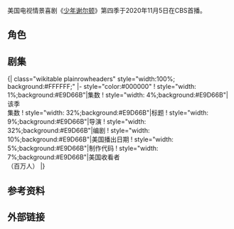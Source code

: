 {{TV show}}
{{Expand language}}
{{noteTA
|G1=IT
|1=zh-cn:电视剧; zh-hk:劇集;  zh-mo:劇集; zh-tw:電視劇;
}}
{{Infobox television season
| season_name      = 《少年谢尔顿》第四季
| eng_name         = {{lang|en|''Young Sheldon'' (Season 4)}}
 |bgcolour     = #E9D66B
 |fgcolour     = 
 |image        = 
 |caption      = 
 |country      = {{USA}}
 |num_episodes = 18
 |network      = [[CBS_(电视网)|CBS]]
 |first_aired  = {{Start date|2020|11|5}}
 |last_aired   = {{End date|2021|5|13}}
 |prev_season  = [[少年谢尔顿_(第三季)|第三季]]
 |next_season  = [[少年谢尔顿_(第五季)|第五季]]
 |episode_list = {{tsl|en|List of Young Sheldon episodes|少年谢尔顿剧集列表}}
}}
美国电视情景喜剧《[[少年谢尔顿|少年谢尔顿]]》第四季于2020年11月5日在CBS首播。

== 角色 ==
{{Main|少年谢尔顿角色列表}}
== 剧集 ==
{{main|{{tsl|en|List of Young Sheldon episodes|少年谢尔顿剧集列表}}}}
<onlyinclude>{| class="wikitable plainrowheaders" style="width:100%; background:#FFFFFF;"
|- style="color:#000000"
! style="width: 1%;background:#E9D66B"|集数
! style="width: 4%;background:#E9D66B"|该季<br/>集数
! style="width: 32%;background:#E9D66B"|标题
! style="width: 9%;background:#E9D66B"|导演
! style="width: 32%;background:#E9D66B"|编剧
! style="width: 10%;background:#E9D66B"|美国播出日期
! style="width: 5%;background:#E9D66B"|制作代码
! style="width: 7%;background:#E9D66B"|美国收看者<br />（百万人）
{{Episode list/sublist|
|EpisodeNumber   = 66
|EpisodeNumber2  = 1
|Title           = 毕业
|AltTitle        = <small>Graduation</small>
|DirectedBy      = Jaffar Mahmood
|WrittenBy       = {{StoryTeleplay|s=[[埃里克·卡普兰|埃里克·卡普兰]]、Jeremy Howe、Connor Kilpatrick |t={{le|史蒂文·莫拉|Steven Molaro}}、{{le|史蒂夫·霍兰|Steve Holland (writer)}}、Tara Hernandez}}
|OriginalAirDate = {{Start date|2020|11|5}}
|ProdCode        = T12.16751
|Viewers         = 6.77<ref name="4.01">{{cite web|url=http://www.showbuzzdaily.com/articles/showbuzzdailys-top-150-thursday-cable-originals-network-finals-11-5-2020.html|title=Updated: ShowBuzzDaily's Top 150 Thursday Cable Originals & Network Finals: 11.5.2020|last=Metcalf|first=Mitch|date=2020-11-06|work=Showbuzz Daily|accessdate=2020-11-07|language=en-us|archive-date=2020-11-09|archive-url=https://web.archive.org/web/20201109003006/http://www.showbuzzdaily.com/articles/showbuzzdailys-top-150-thursday-cable-originals-network-finals-11-5-2020.html|dead-url=yes}}</ref>
|ShortSummary    = 
|LineColor       = #E9D66B
}}
{{Episode list/sublist|
|EpisodeNumber   = 67
|EpisodeNumber2  = 2
|Title           = 讲解员、小淑女和叫达登的保镖
|AltTitle        = <small>A Docent, A Little Lady and a Bouncer Named Dalton</small>
|DirectedBy      = {{le|亚历克斯·里德|Alex Reid}}
|WrittenBy       = {{StoryTeleplay|s={{le|史蒂文·莫拉|Steven Molaro}}、{{le|史蒂夫·霍兰|Steve Holland (writer)}}、Tara Hernandez  |t=Maria Ferrari、Jeremy Howe、Connor Kilpatrick}}
|OriginalAirDate = {{Start date|2020|11|12}}
|ProdCode        = T12.16752
|Viewers         = 7.40<ref name="4.02">{{cite web|url=http://www.showbuzzdaily.com/articles/showbuzzdailys-top-150-thursday-cable-originals-network-finals-11-12-2020.html|title=Updated: ShowBuzzDaily's Top 150 Thursday Cable Originals & Network Finals: 11.12.2020|last=Metcalf|first=Mitch|date=2020-11-13|work=Showbuzz Daily|accessdate=2020-11-14|language=en-us|archive-date=2020-11-13|archive-url=https://web.archive.org/web/20201113210905/http://www.showbuzzdaily.com/articles/showbuzzdailys-top-150-thursday-cable-originals-network-finals-11-12-2020.html|dead-url=yes}}</ref>
|ShortSummary    = 
|LineColor       = #E9D66B
}}
{{Episode list/sublist|
|EpisodeNumber   = 68
|EpisodeNumber2  = 3
|Title           = 辅助轮和猝不及防的鸡
|AltTitle        = <small>Training Wheels and an Unleashed Chicken</small>
|DirectedBy      = Jeremy Howe
|WrittenBy       = {{StoryTeleplay|s=Maria Ferrari、Tara Hernandez、Connor Kilpatrick |t={{le|史蒂文·莫拉|Steven Molaro}}、{{le|史蒂夫·霍兰|Steve Holland (writer)}}、[[埃里克·卡普兰|埃里克·卡普兰]]}}
|OriginalAirDate = {{Start date|2020|11|19}}
|ProdCode        = T12.16753	
|Viewers         = 7.30<ref name="4.03">{{cite web|url=http://www.showbuzzdaily.com/articles/showbuzzdailys-top-150-thursday-cable-originals-network-finals-11-19-2020.html|title=Updated: ShowBuzzDaily's Top 150 Thursday Cable Originals & Network Finals: 11.19.2020|last=Metcalf|first=Mitch|date=2020-11-20|work=Showbuzz Daily|accessdate=2020-11-21|language=en-us|archive-date=2020-11-20|archive-url=https://web.archive.org/web/20201120211108/http://www.showbuzzdaily.com/articles/showbuzzdailys-top-150-thursday-cable-originals-network-finals-11-19-2020.html|dead-url=yes}}</ref>
|ShortSummary    = 
|LineColor       = #E9D66B
}}
{{Episode list/sublist|
|EpisodeNumber   = 69
|EpisodeNumber2  = 4
|Title           = 圣经夏令营与恋爱战车
|AltTitle        = <small>Bible Camp and a Chariot of Love</small>
|DirectedBy      = Jaffar Mahmood
|WrittenBy       = {{StoryTeleplay|s={{le|史蒂文·莫拉|Steven Molaro}}、{{le|史蒂夫·霍兰|Steve Holland (writer)}}、Jeremy Howe|t=Maria Ferrari、Tara Hernandez、Connor Kilpatrick}}
|OriginalAirDate = {{Start date|2020|12|3}}
|ProdCode        = T12.16754
|Viewers         = 7.57<ref name="4.04">{{cite web|url=http://www.showbuzzdaily.com/articles/showbuzzdailys-top-150-thursday-cable-originals-network-finals-12-3-2020.html|title=Updated: ShowBuzzDaily's Top 150 Thursday Cable Originals & Network Finals: 12.3.2020|last=Metcalf|first=Mitch|date=2020-12-07|work=Showbuzz Daily|accessdate=2020-12-20|language=en-us|archive-date=2020-12-07|archive-url=https://web.archive.org/web/20201207153506/http://www.showbuzzdaily.com/articles/showbuzzdailys-top-150-thursday-cable-originals-network-finals-12-3-2020.html|dead-url=yes}}</ref>
|ShortSummary    = 
|LineColor       = #E9D66B
}}
{{Episode list/sublist|
|EpisodeNumber   = 70
|EpisodeNumber2  = 5
|Title           = 霉臭地窖与验孕棒
|AltTitle        = <small>A Musty Crypt and a Stick to Pee On</small>
|DirectedBy      = {{le|亚历克斯·里德|Alex Reid}}
|WrittenBy       = {{StoryTeleplay|s=Tara Hernandez、Jeremy Howe、Connor Kilpatrick|t={{le|史蒂文·莫拉|Steven Molaro}}、{{le|史蒂夫·霍兰|Steve Holland (writer)}}、[[埃里克·卡普兰|埃里克·卡普兰]]}}
|OriginalAirDate = {{Start date|2020|12|17}}
|ProdCode        = T12.16755	
|Viewers         = 6.86<ref name="4.05">{{cite web|url=http://www.showbuzzdaily.com/articles/showbuzzdailys-top-150-thursday-cable-originals-network-finals-12-17-2020.html|title=Updated: ShowBuzzDaily's Top 150 Thursday Cable Originals & Network Finals: 12.17.2020|last=Metcalf|first=Mitch|date=2020-12-18|work=Showbuzz Daily|accessdate=2020-12-20|language=en-us|archive-date=2021-01-07|archive-url=https://web.archive.org/web/20210107000841/http://www.showbuzzdaily.com/articles/showbuzzdailys-top-150-thursday-cable-originals-network-finals-12-17-2020.html|dead-url=yes}}</ref>
|ShortSummary    = 
|LineColor       = #E9D66B
}}
{{Episode list/sublist|
|EpisodeNumber   = 71
|EpisodeNumber2  = 6
|Title           = 大一新生入学与拉链发明人
|AltTitle        = <small>Freshman Orientation and the Inventor of the Zipper</small>
|DirectedBy      = Jaffar Mahmood
|WrittenBy       = {{StoryTeleplay|s={{le|史蒂夫·霍兰|Steve Holland (writer)}}、[[埃里克·卡普兰|埃里克·卡普兰]]、Tara Hernandez|t={{le|史蒂文·莫拉|Steven Molaro}}、Jeremy Howe、Connor Kilpatrick}}
|OriginalAirDate = {{Start date|2021|1|21}}
|ProdCode        = T12.16756	
|Viewers         = 7.38<ref name="4.06">{{cite web|url=http://www.showbuzzdaily.com/articles/showbuzzdailys-top-150-thursday-cable-originals-network-finals-1-21-2021.html|title=Updated: ShowBuzzDaily's Top 150 Thursday Cable Originals & Network Finals: 1.21.2021|last=Metcalf|first=Mitch|date=2021-01-25|work=Showbuzz Daily|access-date=2021-01-28|language=en-us|archive-date=2021-01-25|archive-url=https://web.archive.org/web/20210125212025/http://www.showbuzzdaily.com/articles/showbuzzdailys-top-150-thursday-cable-originals-network-finals-1-21-2021.html|dead-url=yes}}</ref>
|ShortSummary    = 
|LineColor       = #E9D66B
}}
{{Episode list/sublist|
|EpisodeNumber   = 72
|EpisodeNumber2  = 7
|Title           = 哲学课和[[庄周梦蝶|追人的幼虫]]
|AltTitle        = <small>A Philosophy Class and Worms That Can Chase You</small>
|DirectedBy      = {{tsl|en|Alex Reid (screenwriter)|亚历克斯·里德}}
|WrittenBy       = {{StoryTeleplay|s=Tara Hernandez、Jeremy Howe、Connor Kilpatrick|t={{le|史蒂文·莫拉|Steven Molaro}}、{{le|史蒂夫·霍兰|Steve Holland (writer)}}、[[埃里克·卡普兰|埃里克·卡普兰]]}}
|OriginalAirDate = {{Start date|2021|2|11}}
|ProdCode        = T12.16757
|Viewers         = 7.59<ref name="4.07">{{cite web|url=http://www.showbuzzdaily.com/articles/showbuzzdailys-top-150-thursday-cable-originals-network-finals-2-11-2021.html|title=Updated: ShowBuzzDaily's Top 150 Thursday Cable Originals & Network Finals: 2.11.2021|last=Metcalf|first=Mitch|date=2021-02-12|work=Showbuzz Daily|access-date=2021-02-13|language=en-us|archive-date=2021-02-12|archive-url=https://web.archive.org/web/20210212212605/http://www.showbuzzdaily.com/articles/showbuzzdailys-top-150-thursday-cable-originals-network-finals-2-11-2021.html|dead-url=yes}}</ref>
|ShortSummary    = 
|LineColor       = #E9D66B
}}
{{Episode list/sublist|
|EpisodeNumber   = 73
|EpisodeNumber2  = 8
|Title           = [[存在主义|存在主义]]危机与[[吹泡泡|吹泡泡]]的熊
|AltTitle        = <small>An Existential Crisis and a Bear That Makes Bubbles</small>
|DirectedBy      = {{tsl|en|Alex Reid (screenwriter)|亚历克斯·里德}}
|WrittenBy       = {{StoryTeleplay|s={{le|史蒂文·莫拉|Steven Molaro}}、[[埃里克·卡普兰|埃里克·卡普兰]]、Tara Hernandez|t={{le|史蒂夫·霍兰|Steve Holland (writer)}}、Jeremy Howe、Connor Kilpatrick}}
|OriginalAirDate = {{Start date|2021|2|18}}
|ProdCode        = T12.16758
|Viewers         = 7.72<ref name="4.08">{{cite web|url=http://www.showbuzzdaily.com/articles/showbuzzdailys-top-150-thursday-cable-originals-network-finals-2-18-2021.html|title=Updated: ShowBuzzDaily's Top 150 Thursday Cable Originals & Network Finals: 2.18.2021|last=Metcalf|first=Mitch|date=2021-02-22|work=Showbuzz Daily|access-date=2021-02-27|language=en-us|archive-date=2021-02-23|archive-url=https://web.archive.org/web/20210223131859/http://www.showbuzzdaily.com/articles/showbuzzdailys-top-150-thursday-cable-originals-network-finals-2-18-2021.html|dead-url=yes}}</ref>
|ShortSummary    = 
|LineColor       = #E9D66B
}}
{{Episode list/sublist|
|EpisodeNumber   = 74
|EpisodeNumber2  = 9
|Title           = 难吃的冷冻冰淇淋与街头风琴师的猴子
|AltTitle        = <small>Crappy Frozen Ice Cream and an Organ Grinder's Monkey</small>
|DirectedBy      = Michael Judd
|WrittenBy       = {{StoryTeleplay|s=Yael Glouberman、{{tsl|en|Tara Hernandez}}、{{le|史蒂夫·霍兰|Steve Holland (writer)}}|t=Marie Cheng、Connor Kilpatrick、Steven Molaro}}
|OriginalAirDate = {{Start date|2021|2|25}}
|ProdCode        = T12.16759
|Viewers         = 7.87<ref name="4.09">{{cite web|url=http://www.showbuzzdaily.com/articles/showbuzzdailys-top-150-thursday-cable-originals-network-finals-2-25-2021.html|title=Updated: ShowBuzzDaily's Top 150 Thursday Cable Originals & Network Finals: 2.25.2021|last=Metcalf|first=Mitch|date=2021-02-26|work=Showbuzz Daily|access-date=2021-02-27|language=en-us|archive-date=2021-02-26|archive-url=https://web.archive.org/web/20210226215249/http://www.showbuzzdaily.com/articles/showbuzzdailys-top-150-thursday-cable-originals-network-finals-2-25-2021.html|dead-url=yes}}</ref>
|ShortSummary    = 
|LineColor       = #E9D66B
}}
{{Episode list/sublist|
|EpisodeNumber   = 75
|EpisodeNumber2  = 10
|Title           = 牛仔健美操和473个无油脂螺丝
|AltTitle        = <small>Cowboy Aerobics and 473 Grease-Free Bolts</small>
|DirectedBy      = [[梅丽莎·琼·哈特|梅丽莎·琼·哈特]]
|WrittenBy       = {{StoryTeleplay|s=[[埃里克·卡普兰|埃里克·卡普兰]]、Jeremy Howe、Connor Kilpatrick|t={{le|史蒂文·莫拉|Steven Molaro}}、{{le|史蒂夫·霍兰|Steve Holland (writer)}}、Yael Glouberman}}
|OriginalAirDate = {{Start date|2021|3|4}}
|ProdCode        = T12.16760
|Viewers         = 7.71<ref name="4.10">{{cite web|url=http://www.showbuzzdaily.com/articles/showbuzzdailys-top-150-thursday-cable-originals-network-finals-3-4-2021.html|title=Updated: ShowBuzzDaily's Top 150 Thursday Cable Originals & Network Finals: 3.4.2021|last=Metcalf|first=Mitch|date=2021-03-05|work=Showbuzz Daily|access-date=2021-03-06|language=en-us|archive-date=2021-03-31|archive-url=https://web.archive.org/web/20210331161407/http://apis.google.com/js/plusone.js|dead-url=yes}}</ref>
|ShortSummary    = 
|LineColor       = #E9D66B
}}
{{Episode list/sublist|
|EpisodeNumber   = 76
|EpisodeNumber2  = 11
|Title           = 
|AltTitle        = <small>A Pager, a Club and a Cranky Bag of Wrinkles</small>
|DirectedBy      = Jaffar Mahmood
|WrittenBy       = {{StoryTeleplay|s={{le|史蒂文·莫拉|Steven Molaro}}、{{le|史蒂夫·霍兰|Steve Holland (writer)}}、[[埃里克·卡普兰|埃里克·卡普兰]]|t=Tara Hernandez、Jeremy Howe、Connor Kilpatrick}}
|OriginalAirDate = {{Start date|2021|3|11}}
|ProdCode        = T12.16761
|Viewers         = 6.49<ref name="4.11">{{cite web|url=http://www.showbuzzdaily.com/articles/showbuzzdailys-top-150-thursday-cable-originals-network-finals-3-11-2021.html|title=Updated: ShowBuzzDaily's Top 150 Thursday Cable Originals & Network Finals: 3.11.2021|last=Metcalf|first=Mitch|date=2021-03-12|work=Showbuzz Daily|access-date=2021-03-13|language=en-us|archive-date=2021-03-14|archive-url=https://web.archive.org/web/20210314102105/http://www.showbuzzdaily.com/articles/showbuzzdailys-top-150-thursday-cable-originals-network-finals-3-11-2021.html|dead-url=yes}}</ref>
|ShortSummary    = 
|LineColor       = #E9D66B
}}
{{Episode list/sublist|
|EpisodeNumber   = 77
|EpisodeNumber2  = 12
|Title           = 一盒宝藏与投入科学的外婆
|AltTitle        = <small>A Box of Treasure and the Meemaw of Science</small>
|DirectedBy      = {{tsl|en|Alex Reid (screenwriter)|亚历克斯·里德}}
|WrittenBy       = {{StoryTeleplay|s={{le|史蒂夫·霍兰|Steve Holland (writer)}}、Tara Hernandez、Marie Cheng|t={{le|史蒂文·莫拉|Steven Molaro}}、Jeremy Howe、Connor Kilpatrick}}
|OriginalAirDate = {{Start date|2021|4|1}}
|ProdCode        = T12.16762
|Viewers         = 6.64<ref name="4.12">{{cite web|url=http://www.showbuzzdaily.com/articles/showbuzzdailys-top-150-thursday-cable-originals-network-finals-4-1-2021.html|title=Updated: ShowBuzzDaily's Top 150 Thursday Cable Originals & Network Finals: 4.1.2021|last=Metcalf|first=Mitch|date=2021-04-02|work=Showbuzz Daily|access-date=2021-04-03|language=en-us|archive-date=2021-04-03|archive-url=https://web.archive.org/web/20210403181100/http://www.showbuzzdaily.com/articles/showbuzzdailys-top-150-thursday-cable-originals-network-finals-4-1-2021.html|dead-url=yes}}</ref>
|ShortSummary    = 
|LineColor       = #E9D66B
}}
{{Episode list/sublist|
|EpisodeNumber   = 78
|EpisodeNumber2  = 13
|Title           = 老年巴士与教育的新模式
|AltTitle        = <small>The Geezer Bus and a New Model for Education</small>
|DirectedBy      = [[梅丽莎·琼·哈特|梅丽莎·琼·哈特]]
|WrittenBy       = {{StoryTeleplay|s={{le|史蒂文·莫拉|Steven Molaro}}、Connor Kilpatrick、Yael Glouberman|t={{le|史蒂夫·霍兰|Steve Holland (writer)}}、[[埃里克·卡普兰|埃里克·卡普兰]]、Tara Hernandez}}
|OriginalAirDate = {{Start date|2021|4|8}}
|ProdCode        = T12.16763
|Viewers         = 6.95<ref name="4.13">{{cite web|url=http://www.showbuzzdaily.com/articles/showbuzzdailys-top-150-thursday-cable-originals-network-finals-4-8-2021.html|title=Updated: ShowBuzzDaily's Top 150 Thursday Cable Originals & Network Finals: 4.8.2021|last=Metcalf|first=Mitch|date=2021-04-09|work=Showbuzz Daily|access-date=2021-04-12|language=en-us|archive-date=2021-04-09|archive-url=https://web.archive.org/web/20210409201401/http://www.showbuzzdaily.com/articles/showbuzzdailys-top-150-thursday-cable-originals-network-finals-4-8-2021.html|dead-url=yes}}</ref>
|ShortSummary    = 
|LineColor       = #E9D66B
}}
{{Episode list/sublist|
|EpisodeNumber   = 79
|EpisodeNumber2  = 14
|Title           = “狗粮”之子与政府机构的无条件批准
|AltTitle        = <small>Mitch's Son and the Unconditional Approval of a Government Agency</small>
|DirectedBy      = {{le|亚历克斯·里德|Alex Reid}}
|WrittenBy       = {{StoryTeleplay|s=[[埃里克·卡普兰|埃里克·卡普兰]]、Tara Hernandez、Jeremy Howe|t={{le|史蒂文·莫拉|Steven Molaro}}、{{le|史蒂夫·霍兰|Steve Holland (writer)}}、Connor Kilpatrick}}
|OriginalAirDate = {{Start date|2021|4|15}}
|ProdCode        = T12.16764
|Viewers         = 7.46<ref name="4.14">{{cite web|url=http://www.showbuzzdaily.com/articles/showbuzzdailys-top-150-thursday-cable-originals-network-finals-4-15-2021.html|title=Updated: ShowBuzzDaily's Top 150 Thursday Cable Originals & Network Finals: 4.15.2021|last=Metcalf|first=Mitch|date=2021-04-16|work=Showbuzz Daily|access-date=2021-04-17|language=en-us|archive-date=2021-04-16|archive-url=https://web.archive.org/web/20210416200850/http://www.showbuzzdaily.com/articles/showbuzzdailys-top-150-thursday-cable-originals-network-finals-4-15-2021.html|dead-url=no}}</ref>
|ShortSummary    = 
|LineColor       = #E9D66B
}}
{{Episode list/sublist|
|EpisodeNumber   = 80
|EpisodeNumber2  = 15
|Title           = [[计算机病毒|病毒]]、伤心欲绝和可能性世界
|AltTitle        = <small>A Virus, Heartbreak and a World of Possibilities</small>
|DirectedBy      = Michael Judd
|WrittenBy       = {{StoryTeleplay|s={{le|史蒂文·莫拉|Steven Molaro}}、{{le|史蒂夫·霍兰|Steve Holland (writer)}}、Connor Kilpatrick|t=[[埃里克·卡普兰|埃里克·卡普兰]]、Tara Hernandez、Jeremy Howe}}
|OriginalAirDate = {{Start date|2021|4|22}}
|ProdCode        = T12.16765
|Viewers         = 7.01<ref name="4.15">{{cite web|url=http://www.showbuzzdaily.com/articles/showbuzzdailys-top-150-thursday-cable-originals-network-finals-4-22-2021.html|title=Updated: ShowBuzzDaily's Top 150 Thursday Cable Originals & Network Finals: 4.22.2021|last=Metcalf|first=Mitch|date=2021-04-23|work=Showbuzz Daily|access-date=2021-04-24|language=en-us|archive-date=2021-04-23|archive-url=https://web.archive.org/web/20210423200916/http://www.showbuzzdaily.com/articles/showbuzzdailys-top-150-thursday-cable-originals-network-finals-4-22-2021.html|dead-url=no}}</ref>
|ShortSummary    = 
|LineColor       = #E9D66B
}}
{{Episode list/sublist|
|EpisodeNumber   = 81
|EpisodeNumber2  = 16
|Title           = 第二个天才与撅嘴唇
|AltTitle        = <small>A Second Prodigy and the Hottest Tips for Pouty Lips</small>
|DirectedBy      =  [[梅丽莎·琼·哈特|梅丽莎·琼·哈特]]
|WrittenBy       = {{StoryTeleplay|s={{le|史蒂夫·霍兰|Steve Holland (writer)}}、Tara Hernandez、Jeremy Howe|t={{le|史蒂文·莫拉|Steven Molaro}}、Connor Kilpatrick、Marie Cheng}}
|OriginalAirDate = {{Start date|2021|4|29}}
|ProdCode        = T12.16766
|Viewers         = 7.34<ref name="4.16">{{cite web|url=http://www.showbuzzdaily.com/articles/showbuzzdailys-top-150-thursday-cable-originals-network-finals-4-29-2021.html|title=Updated: ShowBuzzDaily's Top 150 Thursday Cable Originals & Network Finals: 4.29.2021|last=Metcalf|first=Mitch|date=2021-04-30|work=Showbuzz Daily|access-date=2021-05-10|language=en-us|archive-date=2021-04-30|archive-url=https://web.archive.org/web/20210430200943/http://www.showbuzzdaily.com/articles/showbuzzdailys-top-150-thursday-cable-originals-network-finals-4-29-2021.html|dead-url=no}}</ref>
|ShortSummary    = 
|LineColor       = #E9D66B
}}
{{Episode list/sublist|
|EpisodeNumber   = 82
|EpisodeNumber2  = 17
|Title           = 黑洞
|AltTitle        = <small>A Black Hole</small>
|DirectedBy      = Jaffar Mahmood
|WrittenBy       = {{StoryTeleplay|s={{le|史蒂夫·霍兰|Steve Holland (writer)}}、Jeremy Howe、Connor Kilpatrick|t={{le|史蒂文·莫拉|Steven Molaro}}、[[埃里克·卡普兰|埃里克·卡普兰]]、Tara Hernande}}
|OriginalAirDate = {{Start date|2021|5|6}}
|ProdCode        = T12.16767
|Viewers         = 6.64<ref name="4.17">{{cite web|url=http://www.showbuzzdaily.com/articles/showbuzzdailys-top-150-thursday-cable-originals-network-finals-5-6-2021.html|title=Updated: ShowBuzzDaily's Top 150 Thursday Cable Originals & Network Finals: 5.6.2021|last=Metcalf|first=Mitch|date=2021-05-07|work=Showbuzz Daily|access-date=2021-05-10|language=en-us|archive-date=2021-05-07|archive-url=https://web.archive.org/web/20210507201326/http://www.showbuzzdaily.com/articles/showbuzzdailys-top-150-thursday-cable-originals-network-finals-5-6-2021.html|dead-url=no}}</ref>
|ShortSummary    = 
|LineColor       = #E9D66B
}}
{{Episode list/sublist|
|EpisodeNumber   = 83
|EpisodeNumber2  = 18
|Title           = 非线性动力学的狂野世界
|AltTitle        = <small>The Wild and Woolly World of Nonlinear Dynamics</small>
|DirectedBy      = {{le|亚历克斯·里德|Alex Reid}}
|WrittenBy       = {{StoryTeleplay|s=[[埃里克·卡普兰|埃里克·卡普兰]]、Tara Hernandez、Jeremy Howe|t={{le|史蒂文·莫拉|Steven Molaro}}、{{le|史蒂夫·霍兰|Steve Holland (writer)}}、Connor Kilpatrick}}
|OriginalAirDate = {{Start date|2021|5|13}}
|ProdCode        = T12.16768
|Viewers         = 7.21<ref name="4.18">{{cite web|url=https://apnews.com/article/entertainment-business-arts-and-entertainment-bab00e86911d16dddc65da758ca6fb6b|title=CBS' 'Mom' exits after 8 seasons with season ratings high|last=Bauder|first=David|date=2021-05-18|agency=[[美联社|美联社]]|access-date=2021-05-22|language=en-us|archive-date=2021-05-18|archive-url=https://web.archive.org/web/20210518225253/https://apnews.com/article/entertainment-business-arts-and-entertainment-bab00e86911d16dddc65da758ca6fb6b|dead-url=no}}</ref>
|ShortSummary    = 
|LineColor       = #E9D66B
}}
|}</onlyinclude>

== 参考资料 ==
{{reflist}}
== 外部链接 ==

{{Young Sheldon}}
{{The Big Bang Theory}}